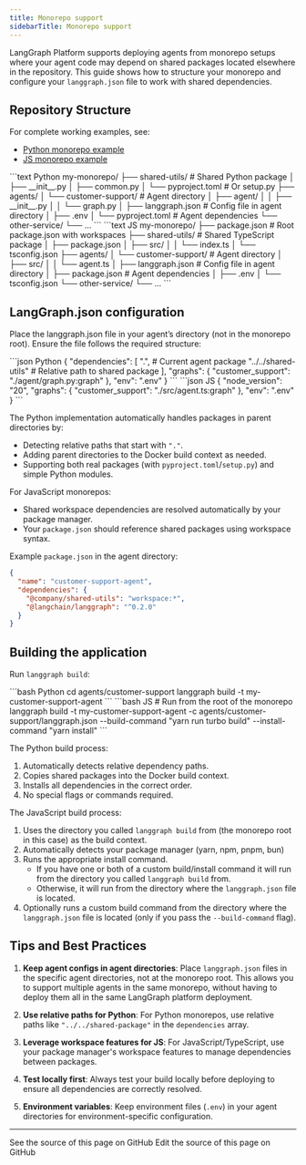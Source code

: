 ```yaml
---
title: Monorepo support
sidebarTitle: Monorepo support
---
```


LangGraph Platform supports deploying agents from monorepo setups where your agent code may depend on shared packages located elsewhere in the repository. This guide shows how to structure your monorepo and configure your `langgraph.json` file to work with shared dependencies.

## Repository Structure

For complete working examples, see:
- [Python monorepo example](https://github.com/langchain-ai/python-langraph-monorepo-example)
- [JS monorepo example](https://github.com/langchain-ai/js-langgraph-monorepo-example)

<CodeGroup>
```text Python
my-monorepo/
├── shared-utils/           # Shared Python package
│   ├── __init__.py
│   ├── common.py
│   └── pyproject.toml      # Or setup.py
├── agents/
│   └── customer-support/   # Agent directory
│       ├── agent/
│       │   ├── __init__.py
│       │   └── graph.py
│       ├── langgraph.json  # Config file in agent directory
│       ├── .env
│       └── pyproject.toml  # Agent dependencies
└── other-service/
    └── ...
```
```text JS
my-monorepo/
├── package.json            # Root package.json with workspaces
├── shared-utils/           # Shared TypeScript package
│   ├── package.json
│   ├── src/
│   │   └── index.ts
│   └── tsconfig.json
├── agents/
│   └── customer-support/   # Agent directory
│       ├── src/
│       │   └── agent.ts
│       ├── langgraph.json  # Config file in agent directory
│       ├── package.json    # Agent dependencies
│       ├── .env
│       └── tsconfig.json
└── other-service/
    └── ...
```
</CodeGroup>

## LangGraph.json configuration

Place the langgraph.json file in your agent’s directory (not in the monorepo root). Ensure the file follows the required structure:

<CodeGroup>
```json Python
{
  "dependencies": [
    ".",                    # Current agent package
    "../../shared-utils"    # Relative path to shared package
  ],
  "graphs": {
    "customer_support": "./agent/graph.py:graph"
  },
  "env": ".env"
}
```
```json JS
{
  "node_version": "20",
  "graphs": {
    "customer_support": "./src/agent.ts:graph"
  },
  "env": ".env"
}
```
</CodeGroup>

The Python implementation automatically handles packages in parent directories by:
- Detecting relative paths that start with `"."`.
- Adding parent directories to the Docker build context as needed.
- Supporting both real packages (with `pyproject.toml`/`setup.py`) and simple Python modules.

For JavaScript monorepos:
- Shared workspace dependencies are resolved automatically by your package manager.
- Your `package.json` should reference shared packages using workspace syntax.

Example `package.json` in the agent directory:
```json
{
  "name": "customer-support-agent",
  "dependencies": {
    "@company/shared-utils": "workspace:*",
    "@langchain/langgraph": "^0.2.0"
  }
}
```

## Building the application

Run `langgraph build`:

<CodeGroup>
```bash Python
cd agents/customer-support
langgraph build -t my-customer-support-agent
```
```bash JS
# Run from the root of the monorepo
langgraph build -t my-customer-support-agent -c agents/customer-support/langgraph.json --build-command "yarn run turbo build" --install-command "yarn install"
```
</CodeGroup>

The Python build process:
1. Automatically detects relative dependency paths.
2. Copies shared packages into the Docker build context.
3. Installs all dependencies in the correct order.
4. No special flags or commands required.

The JavaScript build process:
1. Uses the directory you called `langgraph build` from (the monorepo root in this case) as the build context.
2. Automatically detects your package manager (yarn, npm, pnpm, bun)
3. Runs the appropriate install command.
    - If you have one or both of a custom build/install command it will run from the directory you called `langgraph build` from.
    - Otherwise, it will run from the directory where the `langgraph.json` file is located.
4. Optionally runs a custom build command from the directory where the `langgraph.json` file is located (only if you pass the `--build-command` flag).

## Tips and Best Practices

1. **Keep agent configs in agent directories**: Place `langgraph.json` files in the specific agent directories, not at the monorepo root. This allows you to support multiple agents in the same monorepo, without having to deploy them all in the same LangGraph platform deployment.

2. **Use relative paths for Python**: For Python monorepos, use relative paths like `"../../shared-package"` in the `dependencies` array.

3. **Leverage workspace features for JS**: For JavaScript/TypeScript, use your package manager's workspace features to manage dependencies between packages.

4. **Test locally first**: Always test your build locally before deploying to ensure all dependencies are correctly resolved.

5. **Environment variables**: Keep environment files (`.env`) in your agent directories for environment-specific configuration.

---

<CardGroup cols={2}>
  <Card title="View Source" icon="eye" href="https://github.com/langchain-ai/docs/blob/main/src/langgraph-platform/monorepo-support.mdx">
    See the source of this page on GitHub
  </Card>
  <Card title="Edit Source" icon="pen-to-square" href="https://github.com/langchain-ai/docs/edit/main/src/langgraph-platform/monorepo-support.mdx">
    Edit the source of this page on GitHub
  </Card>
</CardGroup>
